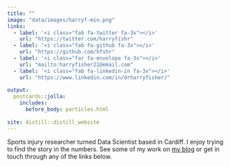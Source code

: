 ```yaml
---
title: ""
image: "data/images/harryf-min.png"
links:
  - label: '<i class="fab fa-twitter fa-3x"></i>'
    url: "https://twitter.com/harryfishr"
  - label: '<i class="fab fa-github fa-3x"></i>'
    url: "https://github.com/hfshr"
  - label: '<i class="far fa-envelope fa-3x"></i>'
    url: "mailto:harryfisher21@email.com"
  - label: '<i class="fab fa-linkedin-in fa-3x"></i>'
    url: "https://www.linkedin.com/in/drharryfisher/"
    
output:
  postcards::jolla:
    includes:
      before_body: particles.html
  
site: distill::distill_website
---
```


Sports injury researcher turned Data Scientist based in Cardiff. I enjoy trying to find 
the story in the numbers. See some of my work on [my blog](./blog.html) or get in touch through any of the links below.


